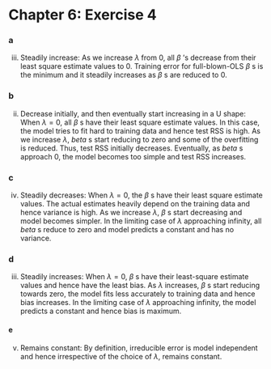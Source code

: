 Chapter 6: Exercise 4
========================================================
  
### a
(iii) Steadily increase: As we increase $\lambda$ from $0$, all $\beta$ 's decrease from their least square estimate values to $0$. Training error for full-blown-OLS $\beta$ s is the minimum and it steadily increases as $\beta$ s are reduced to $0$.

### b
(ii) Decrease initially, and then eventually start increasing in a U shape: When $\lambda = 0$, all  $\beta$ s have their least square estimate values. In this case, the model tries to fit hard to training data and hence test RSS is high. As we increase $\lambda$, $beta$ s start reducing to zero and some of the overfitting is reduced. Thus, test RSS initially decreases. Eventually, as $beta$ s approach $0$, the model becomes too simple and test RSS increases.

### c
(iv) Steadily decreases: When $\lambda = 0$, the $\beta$ s have their least square estimate values. The actual estimates heavily depend on the training data and hence variance is high. As we increase $\lambda$, $\beta$ s start decreasing and model becomes simpler. In the limiting case of $\lambda$ approaching infinity, all $beta$ s reduce to zero and model predicts a constant and has no variance. 

### d
(iii) Steadily increases: When $\lambda = 0$, $\beta$ s have their least-square estimate values and hence have the least bias. As $\lambda$ increases, $\beta$ s start reducing towards zero, the model fits less accurately to training data and hence bias increases. In the limiting case of $\lambda$ approaching infinity, the model predicts a constant and hence bias is maximum.

#### e
(v) Remains constant: By definition, irreducible error is model independent and hence irrespective of the choice of $\lambda$, remains constant.
